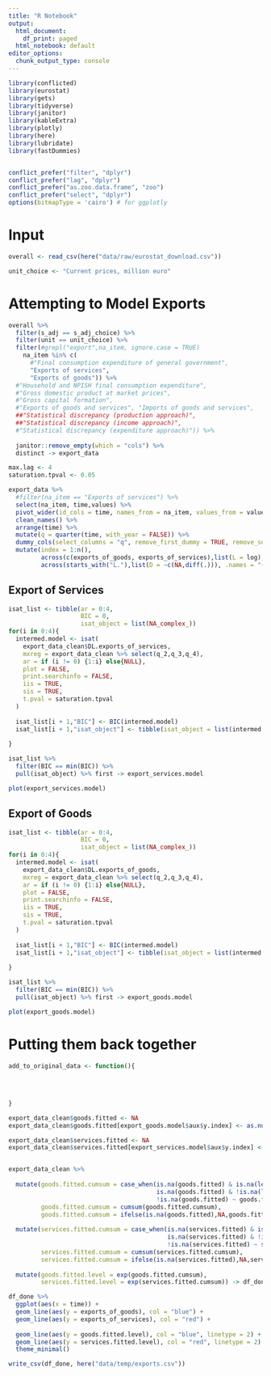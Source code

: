 ```yaml
---
title: "R Notebook"
output:
  html_document:
    df_print: paged
  html_notebook: default
editor_options:
  chunk_output_type: console
---
```


\renewcommand{\[}{\begin{equation}}
\renewcommand{\]}{\end{equation}}


```r
library(conflicted)
library(eurostat)
library(gets)
library(tidyverse)
library(janitor)
library(kableExtra)
library(plotly)
library(here)
library(lubridate)
library(fastDummies)


conflict_prefer("filter", "dplyr")
conflict_prefer("lag", "dplyr")
conflict_prefer("as.zoo.data.frame", "zoo")
conflict_prefer("select", "dplyr")
options(bitmapType = 'cairo') # for ggplotly
```


# Input

```r
overall <- read_csv(here("data/raw/eurostat_download.csv"))

unit_choice <- "Current prices, million euro"
```


# Attempting to Model Exports

```r
overall %>% 
  filter(s_adj == s_adj_choice) %>% 
  filter(unit == unit_choice) %>% 
  filter(#grepl("export",na_item, ignore.case = TRUE)
    na_item %in% c(
      #"Final consumption expenditure of general government",
      "Exports of services",
      "Exports of goods")) %>% 
  #"Household and NPISH final consumption expenditure",
  #"Gross domestic product at market prices",
  #"Gross capital formation",
  #"Exports of goods and services", "Imports of goods and services",
  ##"Statistical discrepancy (production approach)", 
  ##"Statistical discrepancy (income approach)",
  #"Statistical discrepancy (expenditure approach)")) %>% 
  
  janitor::remove_empty(which = "cols") %>% 
  distinct -> export_data
```


```r
max.lag <- 4
saturation.tpval <- 0.05
```


```r
export_data %>% 
  #filter(na_item == "Exports of services") %>% 
  select(na_item, time,values) %>%
  pivot_wider(id_cols = time, names_from = na_item, values_from = values) %>% 
  clean_names() %>% 
  arrange(time) %>% 
  mutate(q = quarter(time, with_year = FALSE)) %>% 
  dummy_cols(select_columns = "q", remove_first_dummy = TRUE, remove_selected_columns = TRUE) %>% 
  mutate(index = 1:n(),
         across(c(exports_of_goods, exports_of_services),list(L = log),.names = "{.fn}.{.col}"),
         across(starts_with("L."),list(D = ~c(NA,diff(.))), .names = "{.fn}{.col}")) -> export_data_clean
```


## Export of Services


```r
isat_list <- tibble(ar = 0:4,
                    BIC = 0,
                    isat_object = list(NA_complex_))
for(i in 0:4){
  intermed.model <- isat(
    export_data_clean$DL.exports_of_services,
    mxreg = export_data_clean %>% select(q_2,q_3,q_4), 
    ar = if (i != 0) {1:i} else{NULL},
    plot = FALSE,
    print.searchinfo = FALSE,
    iis = TRUE,
    sis = TRUE,
    t.pval = saturation.tpval
  )
  
  isat_list[i + 1,"BIC"] <- BIC(intermed.model)
  isat_list[i + 1,"isat_object"] <- tibble(isat_object = list(intermed.model))
  
}
```



```r
isat_list %>% 
  filter(BIC == min(BIC)) %>% 
  pull(isat_object) %>% first -> export_services.model

plot(export_services.model)
```

## Export of Goods


```r
isat_list <- tibble(ar = 0:4,
                    BIC = 0,
                    isat_object = list(NA_complex_))
for(i in 0:4){
  intermed.model <- isat(
    export_data_clean$DL.exports_of_goods,
    mxreg = export_data_clean %>% select(q_2,q_3,q_4), 
    ar = if (i != 0) {1:i} else{NULL},
    plot = FALSE,
    print.searchinfo = FALSE,
    iis = TRUE,
    sis = TRUE,
    t.pval = saturation.tpval
  )
  
  isat_list[i + 1,"BIC"] <- BIC(intermed.model)
  isat_list[i + 1,"isat_object"] <- tibble(isat_object = list(intermed.model))
  
}
```



```r
isat_list %>% 
  filter(BIC == min(BIC)) %>% 
  pull(isat_object) %>% first -> export_goods.model

plot(export_goods.model)
```


# Putting them back together

```r
add_to_original_data <- function(){
  
  
  
  
}
```




```r
export_data_clean$goods.fitted <- NA
export_data_clean$goods.fitted[export_goods.model$aux$y.index] <- as.numeric(export_goods.model$mean.fit)

export_data_clean$services.fitted <- NA
export_data_clean$services.fitted[export_services.model$aux$y.index] <- as.numeric(export_services.model$mean.fit)


export_data_clean %>% 
  
  mutate(goods.fitted.cumsum = case_when(is.na(goods.fitted) & is.na(lead(goods.fitted))~0,
                                         is.na(goods.fitted) & !is.na(lead(goods.fitted))~L.exports_of_goods,
                                         !is.na(goods.fitted) ~ goods.fitted),
         goods.fitted.cumsum = cumsum(goods.fitted.cumsum),
         goods.fitted.cumsum = ifelse(is.na(goods.fitted),NA,goods.fitted.cumsum)) %>% 
  
  mutate(services.fitted.cumsum = case_when(is.na(services.fitted) & is.na(lead(services.fitted))~0,
                                            is.na(services.fitted) & !is.na(lead(services.fitted))~L.exports_of_services,
                                            !is.na(services.fitted) ~ services.fitted),
         services.fitted.cumsum = cumsum(services.fitted.cumsum),
         services.fitted.cumsum = ifelse(is.na(services.fitted),NA,services.fitted.cumsum)) %>% 
  
  mutate(goods.fitted.level = exp(goods.fitted.cumsum),
         services.fitted.level = exp(services.fitted.cumsum)) -> df_done
```


```r
df_done %>% 
  ggplot(aes(x = time)) + 
  geom_line(aes(y = exports_of_goods), col = "blue") + 
  geom_line(aes(y = exports_of_services), col = "red") + 
  
  geom_line(aes(y = goods.fitted.level), col = "blue", linetype = 2) + 
  geom_line(aes(y = services.fitted.level), col = "red", linetype = 2) + 
  theme_minimal()
```


```r
write_csv(df_done, here("data/temp/exports.csv"))
```


